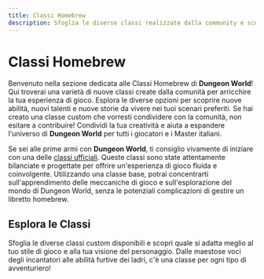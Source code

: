 ```yaml
---
title: Classi Homebrew
description: Sfoglia le diverse classi realizzate dalla community e scopri quale si adatta meglio al tuo stile di gioco e alla tua visione del personaggio. Dalle maestose voci degli incantatori alle abilità furtive dei ladri, c'è una classe per ogni tipo di avventuriero!
---
```



# Classi Homebrew

Benvenuto nella sezione dedicata alle Classi Homebrew di **Dungeon World**!
Qui troverai una varietà di nuove classi create dalla comunità per arricchire
la tua esperienza di gioco.
Esplora le diverse opzioni per scoprire nuove abilità, nuovi talenti e nuove storie
da vivere nei tuoi scenari preferiti.
Se hai creato una classe custom che vorresti condividere con la comunità,
non esitare a contribuire!
Condividi la tua creatività e aiuta a espandere l'universo di **Dungeon World**
 per tutti i giocatori e i Master italiani.

Se sei alle prime armi con **Dungeon World**,
ti consiglio vivamente di iniziare con una delle [classi ufficiali](/manuale/classi).
Queste classi sono state attentamente bilanciate e progettate
per offrire un'esperienza di gioco fluida e coinvolgente.
Utilizzando una classe base, potrai concentrarti sull'apprendimento
delle meccaniche di gioco e sull'esplorazione del mondo di Dungeon World,
senza le potenziali complicazioni di gestire un libretto homebrew.

## Esplora le Classi

Sfoglia le diverse classi custom disponibili e scopri quale si adatta meglio al tuo stile di gioco e alla tua visione del personaggio. Dalle maestose voci degli incantatori alle abilità furtive dei ladri, c'è una classe per ogni tipo di avventuriero!


<ClassList classes={dungeonWorldData.homebrew.classes} />